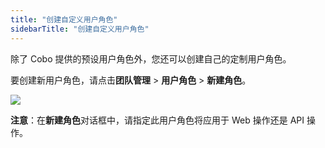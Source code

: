 ```yaml
---
title: "创建自定义用户角色"
sidebarTitle: "创建自定义用户角色"
---
```


除了 Cobo 提供的预设用户角色外，您还可以创建自己的定制用户角色。

要创建新用户角色，请点击**团队管理** > **用户角色** > **新建角色**。

<img src="/cn/images/organization/customize.png" className="screenshot_modal"/>

**注意**：在**新建角色**对话框中，请指定此用户角色将应用于 Web 操作还是 API 操作。
